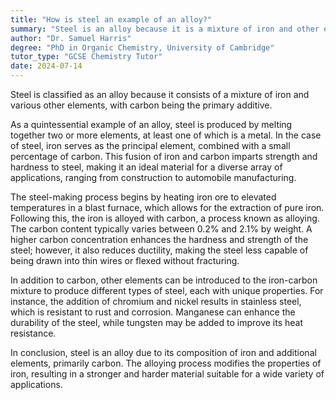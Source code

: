 ```yaml
---
title: "How is steel an example of an alloy?"
summary: "Steel is an alloy because it is a mixture of iron and other elements, primarily carbon."
author: "Dr. Samuel Harris"
degree: "PhD in Organic Chemistry, University of Cambridge"
tutor_type: "GCSE Chemistry Tutor"
date: 2024-07-14
---
```


Steel is classified as an alloy because it consists of a mixture of iron and various other elements, with carbon being the primary additive.

As a quintessential example of an alloy, steel is produced by melting together two or more elements, at least one of which is a metal. In the case of steel, iron serves as the principal element, combined with a small percentage of carbon. This fusion of iron and carbon imparts strength and hardness to steel, making it an ideal material for a diverse array of applications, ranging from construction to automobile manufacturing.

The steel-making process begins by heating iron ore to elevated temperatures in a blast furnace, which allows for the extraction of pure iron. Following this, the iron is alloyed with carbon, a process known as alloying. The carbon content typically varies between $0.2\%$ and $2.1\%$ by weight. A higher carbon concentration enhances the hardness and strength of the steel; however, it also reduces ductility, making the steel less capable of being drawn into thin wires or flexed without fracturing.

In addition to carbon, other elements can be introduced to the iron-carbon mixture to produce different types of steel, each with unique properties. For instance, the addition of chromium and nickel results in stainless steel, which is resistant to rust and corrosion. Manganese can enhance the durability of the steel, while tungsten may be added to improve its heat resistance.

In conclusion, steel is an alloy due to its composition of iron and additional elements, primarily carbon. The alloying process modifies the properties of iron, resulting in a stronger and harder material suitable for a wide variety of applications.
    